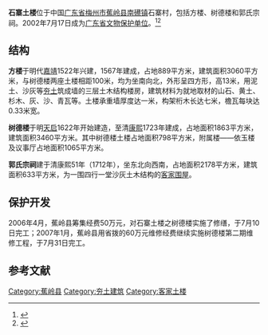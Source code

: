 {{文物保护单位|级别=省级|省区市=广东省|图片=|名称=石寨土楼|编号=4-22|分类=古建筑|时代=明-清|所在=[[梅州市|梅州市]][[蕉岭县|蕉岭县]][[南礤镇|南礤镇]]石寨村|登录=2002年7月17日}}
'''石寨土楼'''位于中国[[广东省|广东省]][[梅州市|梅州市]][[蕉岭县|蕉岭县]][[南礤镇|南礤镇]]石寨村，包括方楼、树德楼和郭氏宗祠。2002年7月17日成为[[广东省文物保护单位|广东省文物保护单位]]。<ref>{{Cite web|url=http://www.meizhou.cn/news/0808/22/080822116.html|title=石寨土楼|accessdate=|author=|date=2008-08-22|publisher=梅州网}}</ref><ref>{{Cite web|url=http://www.meizhou.cn/news/1006/20/10062000006.html|title=石寨土楼：防御性民居建筑的典型|accessdate=|author=|date=2010-06-20|publisher=梅州网|archive-date=2012-06-24|archive-url=https://web.archive.org/web/20120624103712/http://www.meizhou.cn/news/1006/20/10062000006.html|dead-url=no}}</ref>

== 结构 ==
'''方楼'''于明代[[嘉靖|嘉靖]]1522年兴建，1567年建成，占地889平方米，建筑面积3060平方米，与树德楼两座土楼相距100米，均为坐南向北，外形呈四方形，高13米，用泥土、沙灰等[[夯土|夯土]]筑成墙的三层土木结构楼房，建筑材料为就地取材的山石、黄土、杉木、灰、沙、青瓦等。土楼承重墙厚度达一米，构架桁木长达七米，檐瓦每块达0.33米宽。

'''树德楼'''于明[[天启|天启]]1622年开始建造，至清[[康熙|康熙]]1723年建成，占地面积1863平方米，建筑面积3460平方米。其中树德楼土楼占地面积798平方米，附属楼——依玉楼及议事厅占地面积1065平方米。

'''郭氏宗祠'''建于清康熙51年（1712年），坐东北向西南，占地面积2178平方米，建筑面积633平方米，为一围四行一堂沙灰土木结构的[[客家围屋|客家围屋]]。

== 保护开发 ==
2006年4月，蕉岭县筹集经费50万元，对石寨土楼之树德楼实施了修缮，于7月10日完工；2007年1月，蕉岭县用省拨的60万元维修经费继续实施树德楼第二期维修工程，于7月31日完工。

== 参考文献 ==
{{reflist}}

{{梅州市境内的广东省文物保护单位}}

[[Category:蕉岭县|Category:蕉岭县]]
[[Category:夯土建筑|Category:夯土建筑]]
[[Category:客家土楼|Category:客家土楼]]